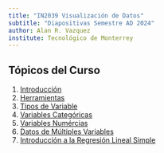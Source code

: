 ```yaml
---
title: "IN2039 Visualización de Datos"
subtitle: "Diapositivas Semestre AD 2024"
author: Alan R. Vazquez
institute: Tecnológico de Monterrey
---
```


## Tópicos del Curso

1. [Introducción](/T1_Introduction/Introduccion.html)
2. [Herramientas](/T1_Introduction/Herramientas.html)
3. [Tipos de Variable](/T2_Types_of_Variables/Slides_Types.html)
4. [Variables Categóricas](/T3_Categorical_Data/Slides_Categorical.html)
5. [Variables Numércias](/T4_Numerical_Data/Slides_Numerical.html)
6. [Datos de Múltiples Variables](/T5_Multivariate_Data/Slides_Multivariate.html)
7. [Introducción a la Regresión Lineal Simple](/T6_Introduction_Linear_Regression/Slides_LR.html)

